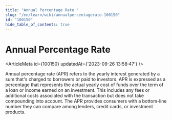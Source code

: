 ```yaml
---
title: "Annual Percentage Rate "
slug: "/en/learn/wiki/annualpercentagerate-100150"
id: "100150"
hide_table_of_contents: true
---
```



# Annual Percentage Rate 

<ArticleMeta id={100150} updatedAt={'2023-09-26 13:58:47'} />
<div className='border-solid border-b border-t-0 my-4 border-[var(--ifm-color-gray-300)]' />

Annual percentage rate (APR) refers to the yearly interest generated by a sum that's charged to borrowers or paid to investors. APR is expressed as a percentage that represents the actual yearly cost of funds over the term of a loan or income earned on an investment. This includes any fees or additional costs associated with the transaction but does not take compounding into account. The APR provides consumers with a bottom-line number they can compare among lenders, credit cards, or investment products.
